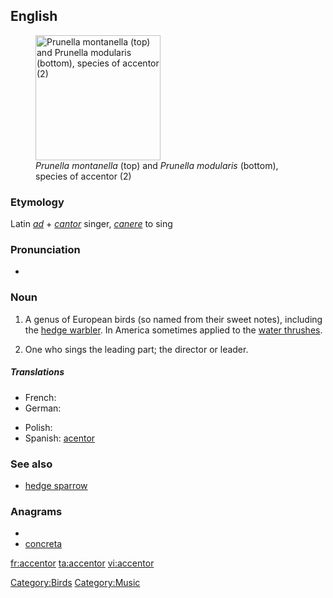 ==English==
{{wikipedia}}
[[Image:Prunella modularis montanella.jpg|thumb|right|200px|''Prunella montanella'' (top) and ''Prunella modularis'' (bottom), species of accentor (2)]]

===Etymology===
Latin ''[[ad]]'' + ''[[cantor]]'' singer, ''[[canere]]'' to sing

===Pronunciation===
* {{IPA|/ækˈsɛntʃʊəl/}}

===Noun===
{{en-noun}}

# {{Zoölogy}} A genus of European birds (so named from their sweet notes), including the [[hedge warbler]].  In America sometimes applied to the [[water thrush]]es.
# {{music|obsolete}} One who sings the leading part; the director or leader.

=====Translations=====
{{trans-top|bird of the Prunellidae family}}
* French: {{t+|fr|accenteur|m}}
* German: {{t+|de|Braunelle|f}}
{{trans-mid}}
* Polish: {{t-|pl|płochacz|m}}
* Spanish: [[acentor]] {{m}}
{{trans-bottom}}

{{trans-top|''music'': director or leader}}
{{trans-mid}}
{{trans-bottom}}

===See also===
* [[hedge sparrow]]

===Anagrams===
* {{alphagram|accenort}}
* [[concreta#English|concreta]]


[[Category:Birds]]
[[Category:Music]]

[[fr:accentor]]
[[ta:accentor]]
[[vi:accentor]]
